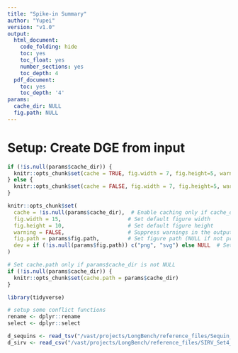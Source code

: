 ```yaml
---
title: "Spike-in Summary"
author: "Yupei"
version: "v1.0"
output:
  html_document:
    code_folding: hide
    toc: yes
    toc_float: yes
    number_sections: yes
    toc_depth: 4
  pdf_document:
    toc: yes
    toc_depth: '4'
params:
  cache_dir: NULL
  fig.path: NULL
---
```


# Setup: Create DGE from input
```r
if (!is.null(params$cache_dir)) {
  knitr::opts_chunk$set(cache = TRUE, fig.width = 7, fig.height=5, warning = F, cache.path = params$cache_dir)
} else {
  knitr::opts_chunk$set(cache = FALSE, fig.width = 7, fig.height=5, warning = F)
}

knitr::opts_chunk$set(
  cache = !is.null(params$cache_dir),  # Enable caching only if cache_dir is provided
  fig.width = 15,                     # Set default figure width
  fig.height = 10,                    # Set default figure height
  warning = FALSE,                    # Suppress warnings in the output
  fig.path = params$fig.path,         # Set figure path (NULL if not provided)
  dev = if (!is.null(params$fig.path)) c("png", "svg") else NULL  # Set output devices if fig.path is provided
)

# Set cache.path only if params$cache_dir is not NULL
if (!is.null(params$cache_dir)) {
  knitr::opts_chunk$set(cache.path = params$cache_dir)
}
```

```r
library(tidyverse)

# setup some conflict functions
rename <- dplyr::rename
select <- dplyr::select
```

```r
d_sequins <- read_tsv("/vast/projects/LongBench/reference_files/Sequin_resources/v2.4/rnasequin_isoforms_2.4.tsv")
d_sirv <- read_csv("/vast/projects/LongBench/reference_files/SIRV_Set4_Norm_Sequences_20210507/SIRV_set4_concentration.csv")
```